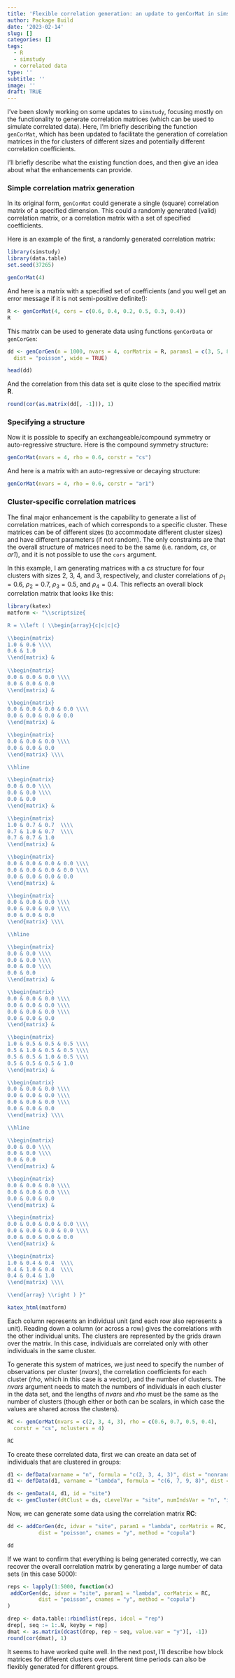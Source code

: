 ```yaml
---
title: 'Flexible correlation generation: an update to genCorMat in simstudy'
author: Package Build
date: '2023-02-14'
slug: []
categories: []
tags:
  - R
  - simstudy
  - correlated data
type: ''
subtitle: ''
image: ''
draft: TRUE
---
```


I've been slowly working on some updates to `simstudy`, focusing mostly on the functionality to generate correlation matrices (which can be used to simulate correlated data). Here, I'm briefly describing the function `genCorMat`, which has been updated to facilitate the generation of correlation matrices in the for clusters of different sizes and potentially different correlation coefficients.

I'll briefly describe what the existing function does, and then give an idea about what the enhancements can provide.

### Simple correlation matrix generation

In its original form, `genCorMat` could generate a single (square) correlation matrix of a specified dimension. This could a randomly generated (valid) correlation matrix, or a correlation matrix with a set of specified coefficients.

Here is an example of the first, a randomly generated correlation matrix:

```r
library(simstudy)
library(data.table)
set.seed(37265)

genCorMat(4)
```

And here is a matrix with a specified set of coefficients (and you well get an error message if it is not semi-positive definite!):

```r
R <- genCorMat(4, cors = c(0.6, 0.4, 0.2, 0.5, 0.3, 0.4))
R
```

This matrix can be used to generate data using functions `genCorData` or `genCorGen`:

```r
dd <- genCorGen(n = 1000, nvars = 4, corMatrix = R, params1 = c(3, 5, 8, 9), 
  dist = "poisson", wide = TRUE)

head(dd)
```

And the correlation from this data set is quite close to the specified matrix **R**.

```r
round(cor(as.matrix(dd[, -1])), 1)
```

### Specifying a structure

Now it is possible to specify an exchangeable/compound symmetry or auto-regressive structure. Here is the compound symmetry structure:

```r
genCorMat(nvars = 4, rho = 0.6, corstr = "cs")
```

And here is a matrix with an auto-regressive or decaying structure:

```r
genCorMat(nvars = 4, rho = 0.6, corstr = "ar1")
```

### Cluster-specific correlation matrices

The final major enhancement is the capability to generate a list of correlation matrices, each of which corresponds to a specific cluster. These matrices can be of different sizes (to accommodate different cluster sizes) and have different parameters (if not random). The only constraints are that the overall structure of matrices need to be the same (i.e. random, *cs*, or *ar1*), and it is not possible to use the `cors` argument.

In this example, I am generating matrices with a *cs* structure for four clusters with sizes 2, 3, 4, and 3, respectively, and cluster correlations of $\rho_1 = 0.6$, $\rho_2 = 0.7$, $\rho_3 = 0.5$, and $\rho_4 = 0.4$. This reflects an overall block correlation matrix that looks like this:

```r
library(katex)
matform <- "\\scriptsize{

R = \\left ( \\begin{array}{c|c|c|c}

\\begin{matrix} 
1.0 & 0.6 \\\\
0.6 & 1.0
\\end{matrix} &
  
\\begin{matrix} 
0.0 & 0.0 & 0.0 \\\\
0.0 & 0.0 & 0.0
\\end{matrix} &

\\begin{matrix} 
0.0 & 0.0 & 0.0 & 0.0 \\\\
0.0 & 0.0 & 0.0 & 0.0
\\end{matrix} &

\\begin{matrix} 
0.0 & 0.0 & 0.0 \\\\
0.0 & 0.0 & 0.0
\\end{matrix} \\\\

\\hline

\\begin{matrix} 
0.0 & 0.0 \\\\
0.0 & 0.0 \\\\
0.0 & 0.0
\\end{matrix} &

\\begin{matrix} 
1.0 & 0.7 & 0.7  \\\\
0.7 & 1.0 & 0.7  \\\\
0.7 & 0.7 & 1.0
\\end{matrix} &

\\begin{matrix} 
0.0 & 0.0 & 0.0 & 0.0 \\\\
0.0 & 0.0 & 0.0 & 0.0 \\\\
0.0 & 0.0 & 0.0 & 0.0
\\end{matrix} &

\\begin{matrix} 
0.0 & 0.0 & 0.0 \\\\
0.0 & 0.0 & 0.0 \\\\
0.0 & 0.0 & 0.0
\\end{matrix} \\\\

\\hline

\\begin{matrix} 
0.0 & 0.0 \\\\
0.0 & 0.0 \\\\
0.0 & 0.0 \\\\
0.0 & 0.0
\\end{matrix} &

\\begin{matrix} 
0.0 & 0.0 & 0.0 \\\\
0.0 & 0.0 & 0.0 \\\\
0.0 & 0.0 & 0.0 \\\\
0.0 & 0.0 & 0.0
\\end{matrix} &

\\begin{matrix} 
1.0 & 0.5 & 0.5 & 0.5 \\\\
0.5 & 1.0 & 0.5 & 0.5 \\\\
0.5 & 0.5 & 1.0 & 0.5 \\\\
0.5 & 0.5 & 0.5 & 1.0
\\end{matrix} &

\\begin{matrix} 
0.0 & 0.0 & 0.0 \\\\
0.0 & 0.0 & 0.0 \\\\
0.0 & 0.0 & 0.0 \\\\
0.0 & 0.0 & 0.0
\\end{matrix} \\\\

\\hline

\\begin{matrix} 
0.0 & 0.0 \\\\
0.0 & 0.0 \\\\
0.0 & 0.0
\\end{matrix} &

\\begin{matrix} 
0.0 & 0.0 & 0.0 \\\\
0.0 & 0.0 & 0.0 \\\\
0.0 & 0.0 & 0.0
\\end{matrix} &

\\begin{matrix} 
0.0 & 0.0 & 0.0 & 0.0 \\\\
0.0 & 0.0 & 0.0 & 0.0 \\\\
0.0 & 0.0 & 0.0 & 0.0
\\end{matrix} &

\\begin{matrix} 
1.0 & 0.4 & 0.4  \\\\
0.4 & 1.0 & 0.4  \\\\
0.4 & 0.4 & 1.0
\\end{matrix} \\\\

\\end{array} \\right ) }"

katex_html(matform)
```

Each column represents an individual unit (and each row also represents a unit). Reading down a column (or across a row) gives the correlations with the other individual units. The clusters are represented by the grids drawn over the matrix. In this case, individuals are correlated only with other individuals in the same cluster. 

To generate this system of matrices, we just need to specify the number of observations per cluster ($nvars$), the correlation coefficients for each cluster ($rho$, which in this case is a vector), and the number of clusters. The $nvars$ argument needs to match the numbers of individuals in each cluster in the data set, and the lengths of $nvars$ and $rho$ must be the same as the number of clusters (though either or both can be scalars, in which case the values are shared across the clusters).

```r
RC <- genCorMat(nvars = c(2, 3, 4, 3), rho = c(0.6, 0.7, 0.5, 0.4), 
  corstr = "cs", nclusters = 4)

RC
```

To create these correlated data, first we can create an data set of individuals that are clustered in groups:

```r
d1 <- defData(varname = "n", formula = "c(2, 3, 4, 3)", dist = "nonrandom")
d1 <- defData(d1, varname = "lambda", formula = "c(6, 7, 9, 8)", dist = "nonrandom")

ds <- genData(4, d1, id = "site")
dc <- genCluster(dtClust = ds, cLevelVar = "site", numIndsVar = "n", "id")
```

Now, we can generate some data using the correlation matrix **RC**:

```r
dd <- addCorGen(dc, idvar = "site", param1 = "lambda", corMatrix = RC,
          dist = "poisson", cnames = "y", method = "copula")

dd
```

If we want to confirm that everything is being generated correctly, we can recover the overall correlation matrix by generating a large number of data sets (in this case 5000):

```r
reps <- lapply(1:5000, function(x)
 addCorGen(dc, idvar = "site", param1 = "lambda", corMatrix = RC,
          dist = "poisson", cnames = "y", method = "copula")
)

drep <- data.table::rbindlist(reps, idcol = "rep")
drep[, seq := 1:.N, keyby = rep]
dmat <- as.matrix(dcast(drep, rep ~ seq, value.var = "y")[, -1])
round(cor(dmat), 1) 
```

It seems to have worked quite well. In the next post, I'll describe how block matrices for different clusters over different time periods can also be flexibly generated for different groups.
